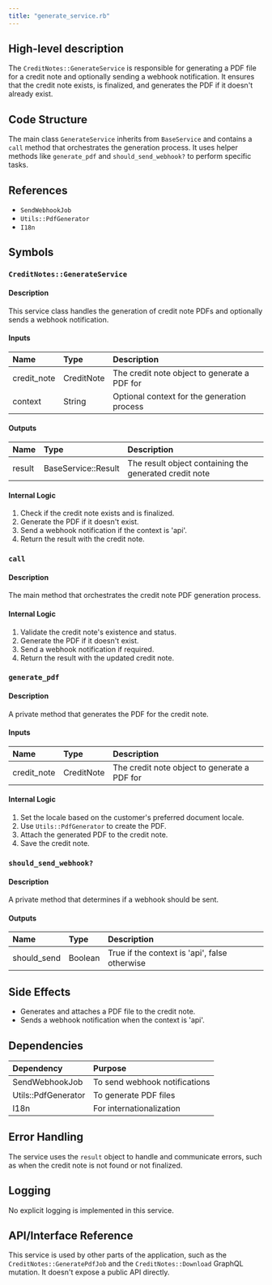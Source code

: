 ```yaml
---
title: "generate_service.rb"
---
```


## High-level description
The `CreditNotes::GenerateService` is responsible for generating a PDF file for a credit note and optionally sending a webhook notification. It ensures that the credit note exists, is finalized, and generates the PDF if it doesn't already exist.

## Code Structure
The main class `GenerateService` inherits from `BaseService` and contains a `call` method that orchestrates the generation process. It uses helper methods like `generate_pdf` and `should_send_webhook?` to perform specific tasks.

## References
- `SendWebhookJob`
- `Utils::PdfGenerator`
- `I18n`

## Symbols

### `CreditNotes::GenerateService`
#### Description
This service class handles the generation of credit note PDFs and optionally sends a webhook notification.

#### Inputs
| Name | Type | Description |
|:-----|:-----|:------------|
| credit_note | CreditNote | The credit note object to generate a PDF for |
| context | String | Optional context for the generation process |

#### Outputs
| Name | Type | Description |
|:-----|:-----|:------------|
| result | BaseService::Result | The result object containing the generated credit note |

#### Internal Logic
1. Check if the credit note exists and is finalized.
2. Generate the PDF if it doesn't exist.
3. Send a webhook notification if the context is 'api'.
4. Return the result with the credit note.

### `call`
#### Description
The main method that orchestrates the credit note PDF generation process.

#### Internal Logic
1. Validate the credit note's existence and status.
2. Generate the PDF if it doesn't exist.
3. Send a webhook notification if required.
4. Return the result with the updated credit note.

### `generate_pdf`
#### Description
A private method that generates the PDF for the credit note.

#### Inputs
| Name | Type | Description |
|:-----|:-----|:------------|
| credit_note | CreditNote | The credit note object to generate a PDF for |

#### Internal Logic
1. Set the locale based on the customer's preferred document locale.
2. Use `Utils::PdfGenerator` to create the PDF.
3. Attach the generated PDF to the credit note.
4. Save the credit note.

### `should_send_webhook?`
#### Description
A private method that determines if a webhook should be sent.

#### Outputs
| Name | Type | Description |
|:-----|:-----|:------------|
| should_send | Boolean | True if the context is 'api', false otherwise |

## Side Effects
- Generates and attaches a PDF file to the credit note.
- Sends a webhook notification when the context is 'api'.

## Dependencies
| Dependency | Purpose |
|:-----------|:--------|
| SendWebhookJob | To send webhook notifications |
| Utils::PdfGenerator | To generate PDF files |
| I18n | For internationalization |

## Error Handling
The service uses the `result` object to handle and communicate errors, such as when the credit note is not found or not finalized.

## Logging
No explicit logging is implemented in this service.

## API/Interface Reference
This service is used by other parts of the application, such as the `CreditNotes::GeneratePdfJob` and the `CreditNotes::Download` GraphQL mutation. It doesn't expose a public API directly.